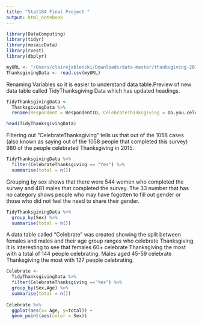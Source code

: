 ```yaml
---
title: "Stat184 Final Project "
output: html_notebook
---
```

```r
library(DataComputing)
library(tidyr)
library(mosaicData)
library(rvest)
library(dbplyr)
```

```r
myURL <- "/Users/clairejablonski/Downloads/data-master/thanksgiving-2015/thanksgiving-2015-poll-data.csv"
ThanksgivingData <- read.csv(myURL)
```

Renaming Variables so it is easier to understand data table.Preview of new data table called TidyThanksgiving Data which has updated headings.
```r
TidyThanksgivingData <-
  ThanksgivingData %>%
  rename(Respondent = RespondentID, CelebrateThanksgiving = Do.you.celebrate.Thanksgiving., MainDish = What.is.typically.the.main.dish.at.your.Thanksgiving.dinner., MainDishCooked = How.is.the.main.dish.typically.cooked., TypeofStuffing = What.kind.of.stuffing.dressing.do.you.typically.have., TypeofCranberrySauce = What.type.of.cranberry.saucedo.you.typically.have., Gravy = Do.you.typically.have.gravy., PrayatMeal = Do.you.typically.pray.before.or.after.the.Thanksgiving.meal., TravelDistance = How.far.will.you.travel.for.Thanksgiving., WatchMacysParade = Will.you.watch.any.of.the.following.programs.on.Thanksgiving..Please.select.all.that.apply....Macy.s.Parade, KidsTableAgeCutoff = What.s.the.age.cutoff.at.your..kids..table..at.Thanksgiving., Sex = What.is.your.gender., HouseholdCombinedSalary = How.much.total.combined.money.did.all.members.of.your.HOUSEHOLD.earn.last.year. )

head(TidyThanksgivingData)
```


Filtering out "CelebrateThanksgiving" tells us that out of the 1058 cases (also known as saying out of the 1058 people that completed this survey) 980 of the people celebrated Thanksgiving in 2015.
```r
TidyThanksgivingData %>%
  filter(CelebrateThanksgiving == "Yes") %>%
  summarise(total = n())
```


Grouping by sex shows that there were 544 women who completed the survey and 481 males that completed the survey. The 33 number that has no category shows people who may have fogotten to fill out gender or those who did not feel the need to share their gender.
```r
TidyThanksgivingData %>%
  group_by(Sex) %>%
  summarise(total = n())

```

A data table called "Celebrate" was created showing the split between females and males and their age group ranges who celebrate Thanksgiving. It is interesting to see that females 60+ celebrate Thanksgiving the most with a total of 144 people celebrating. Males aged 45-59 celebrate Thanksgiving the most with 127 people celebrating. 
```r
Celebrate <-
  TidyThanksgivingData %>%
  filter(CelebrateThanksgiving =="Yes") %>%
  group_by(Sex,Age) %>%
  summarise(total = n())
  
Celebrate %>%
  ggplot(aes(x= Age, y=total)) +
  geom_point(aes(color = Sex))
```

```r
```
